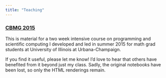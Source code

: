 ```yaml
---
title: "Teaching"
---
```


### [CBMG 2015](https://seanshahkarami.info/cbmg-2015/)

This is material for a two week intensive course on programming and scientific computing I developed
and led in summer 2015 for math grad students at University of Illinois at Urbana-Champaign.

If you find it useful, please let me know! I'd love to hear that others have benefited from it beyond
just my class. Sadly, the original notebooks have been lost, so only the HTML renderings remain.
